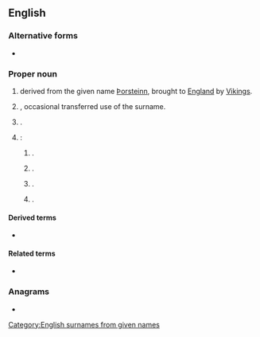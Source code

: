 ==English==
{{wp}}

===Alternative forms===
* {{alter|en|Tutton}}

===Proper noun===
{{en-proper noun}}

# {{surname|en}} derived from the {{der|en|non|-}} given name [[Þorsteinn]], brought to [[England]] by [[Viking]]s.
# {{given name|en|male|from=Germanic languages}}, occasional transferred use of the surname.
# {{place|en|village/and/cpar|in|dist/Mid Suffolk|co/Suffolk|cc/England}} {{q|[[OS]] grid ref TL9165}}.
# {{place|en|number of places|c/USA}}:
## {{place|en|village|co/Thurston County|s/Nebraska}}.
## {{place|en|town|co/Steuben County|s/New York}}.
## {{place|en|village|co/Fairfield County|s/Ohio}}.
## {{place|en|neighbourhood|city/Springfield|s/Oregon}}.

====Derived terms====
* {{l|en|Thurston County}}

====Related terms====
* {{l|en|Dustin}}

===Anagrams===
* {{anagrams|en|a=hnorsttu|Thruston}}

[[Category:English surnames from given names]]